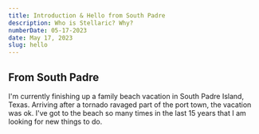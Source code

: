 ```yaml
---
title: Introduction & Hello from South Padre
description: Who is Stellaric? Why?
numberDate: 05-17-2023
date: May 17, 2023
slug: hello
---
```

## From South Padre
I'm currently finishing up a family beach vacation in South Padre Island, Texas. Arriving after a tornado ravaged part of the port town, the vacation was ok. I've got to the beach so many times in the last 15 years that I am looking for new things to do.